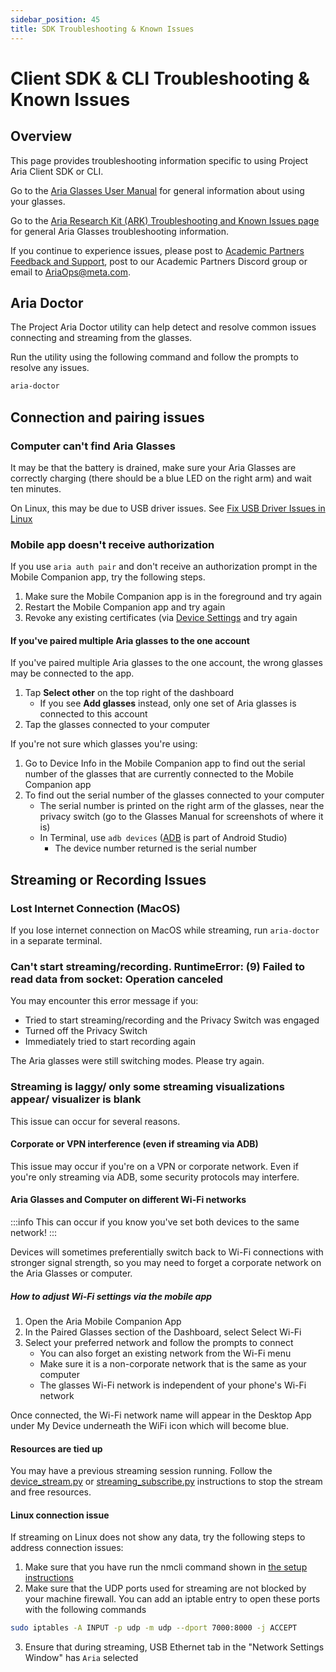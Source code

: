 ```yaml
---
sidebar_position: 45
title: SDK Troubleshooting & Known Issues
---
```


# Client SDK & CLI Troubleshooting & Known Issues

## Overview
This page provides troubleshooting information specific to using Project Aria Client SDK or CLI.

Go to the [Aria Glasses User Manual](https://facebookresearch.github.io/projectaria_tools/docs/ARK/glasses_manual/glasses_user_manual) for general information about using your glasses.

Go to the [Aria Research Kit (ARK) Troubleshooting and Known Issues page](https://facebookresearch.github.io/projectaria_tools/docs/ARK/troubleshooting/troubleshooting_issues) for general Aria Glasses troubleshooting information.

If you continue to experience issues, please post to [Academic Partners Feedback and Support](/docs/ARK/workplacegroup), post to our Academic Partners Discord group or email to AriaOps@meta.com.


## Aria Doctor

The Project Aria Doctor utility can help detect and resolve common issues connecting and streaming from the glasses.

Run the utility using the following command and follow the prompts to resolve any issues.

```bash
aria-doctor
```

## Connection and pairing issues

### Computer can't find Aria Glasses
It may be that the battery is drained, make sure your Aria Glasses are correctly charging (there should be a blue LED on the right arm) and wait ten minutes.

On Linux, this may be due to USB driver issues. See [Fix USB Driver Issues in Linux](https://facebookresearch.github.io/projectaria_tools/docs/ARK/troubleshooting/linux_usb_driver)


### Mobile app doesn't receive authorization
If you use `aria auth pair` and don't receive an authorization prompt in the Mobile Companion app, try the following steps.

1. Make sure the Mobile Companion app is in the foreground and try again
2. Restart the Mobile Companion app and try again
3. Revoke any existing certificates (via [Device Settings](/docs/ARK/mobile_companion_app#aria-device-settings) and try again

#### If you've paired multiple Aria glasses to the one account
If you've paired multiple Aria glasses to the one account, the wrong glasses may be connected to the app.
1. Tap **Select other** on the top right of the dashboard
    - If you see **Add glasses** instead, only one set of Aria glasses is connected to this account
2. Tap the glasses connected to your computer

If you're not sure which glasses you're using:
1. Go to Device Info in the Mobile Companion app to find out the serial number of the glasses that are currently connected to the Mobile Companion app
2. To find out the serial number of the glasses connected to your computer
    - The serial number is printed on the right arm of the glasses, near the privacy switch (go to the Glasses Manual for screenshots of where it is)
    - In Terminal, use `adb devices` ([ADB](https://developer.android.com/studio/command-line/adb) is part of Android Studio)
      - The device number returned is the serial number

## Streaming or Recording Issues

### Lost Internet Connection (MacOS)

If you lose internet connection on MacOS while streaming, run `aria-doctor` in a separate terminal.

### Can't start streaming/recording. RuntimeError: (9) Failed to read data from socket: Operation canceled

You may encounter this error message if you:
- Tried to start streaming/recording and the Privacy Switch was engaged
- Turned off the Privacy Switch
- Immediately tried to start recording again

The Aria glasses were still switching modes. Please try again.


### Streaming is laggy/ only some streaming visualizations appear/ visualizer is blank

This issue can occur for several reasons.

####  Corporate or VPN interference (even if streaming via ADB)

This issue may occur if you're on a VPN or corporate network. Even if you're only streaming via ADB, some security protocols may interfere.

#### Aria Glasses and Computer on different Wi-Fi networks

:::info
This can occur if you know you've set both devices to the same network!
:::

Devices will sometimes preferentially switch back to Wi-Fi connections with stronger signal strength, so you may need to forget a corporate network on the Aria Glasses or computer.

##### How to adjust Wi-Fi settings via the mobile app
1. Open the Aria Mobile Companion App
2. In the Paired Glasses section of the Dashboard, select Select Wi-Fi
3. Select your preferred network and follow the prompts to connect
    - You can also forget an existing network from the Wi-Fi menu
    - Make sure it is a non-corporate network that is the same as your computer
    - The glasses Wi-Fi network is independent of your phone's Wi-Fi network

Once connected, the Wi-Fi network name will appear in the Desktop App under My Device underneath the WiFi icon which will become blue.

#### Resources are tied up

You may have a previous streaming session running. Follow the [device_stream.py](/docs/ARK/sdk/samples/device_stream) or [streaming_subscribe.py](/docs/ARK/sdk/samples/streaming_subscribe) instructions to stop the stream and free resources.


#### Linux connection issue

If streaming on Linux does not show any data, try the following steps to address connection issues:
  1. Make sure that you have run the nmcli command shown in [the setup instructions](/docs/ARK/sdk/setup.mdx)
  2. Make sure that the UDP ports used for streaming are not blocked by your machine firewall. You can add an iptable entry to open these ports with the following commands

```bash
sudo iptables -A INPUT -p udp -m udp --dport 7000:8000 -j ACCEPT
```

  3. Ensure that during streaming, USB Ethernet tab in the "Network Settings Window" has `Aria` selected
